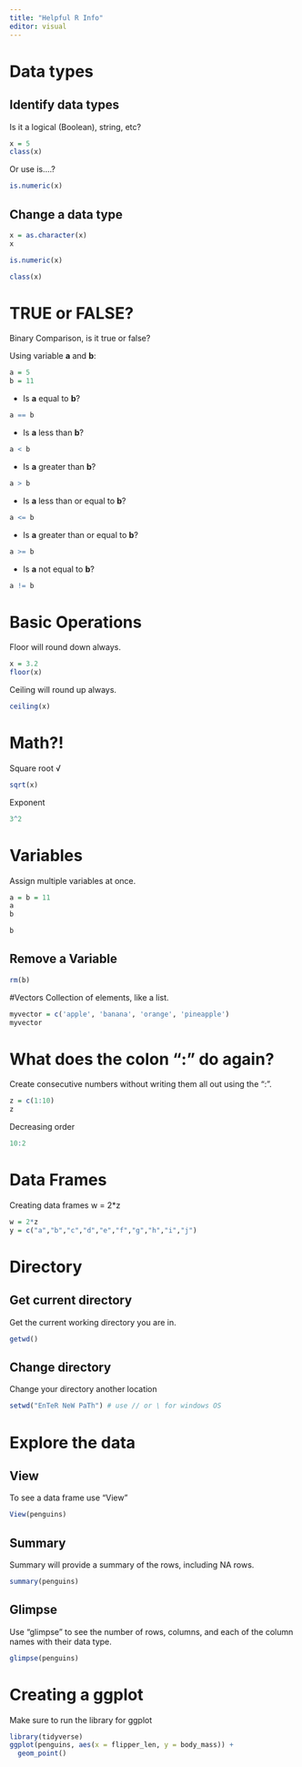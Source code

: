 ```yaml
---
title: "Helpful R Info"
editor: visual
---
```


# Data types

## Identify data types

Is it a logical (Boolean), string, etc?

```r
x = 5
class(x)
```

Or use is....?

```r
is.numeric(x)
```

## Change a data type

```r
x = as.character(x)
x
```

```r
is.numeric(x)
```

```r
class(x)
```

# TRUE or FALSE?
Binary Comparison, is it true or false?

Using variable **a** and **b**:

```r
a = 5
b = 11
```

-   Is **a** equal to **b**?

```r
a == b
```

-   Is **a** less than **b**?

```r
a < b
```

-   Is **a** greater than **b**?

```r
a > b
```

-   Is **a** less than or equal to **b**?

```r
a <= b
```

-   Is **a** greater than or equal to **b**?

```r
a >= b
```

-   Is **a** not equal to **b**?

```r
a != b
```

# Basic Operations

Floor will round down always.

```r
x = 3.2
floor(x)
```

Ceiling will round up always.

```r
ceiling(x)
```

# Math?!

Square root √

```r
sqrt(x)
```

Exponent
```r
3^2
```

# Variables

Assign multiple variables at once.

```r
a = b = 11
a
b
```

```r
b
```

## Remove a Variable

```r
rm(b)
```

#Vectors Collection of elements, like a list.

```r
myvector = c('apple', 'banana', 'orange', 'pineapple')
myvector
```

# What does the colon ":" do again?

Create consecutive numbers without writing them all out using the ":".

```r
z = c(1:10)
z
```

Decreasing order
```r
10:2
```
# Data Frames
Creating data frames
w = 2*z
```r
w = 2*z
y = c("a","b","c","d","e","f","g","h","i","j")
```
# Directory
## Get current directory
Get the current working directory you are in.
```r
getwd()
```
## Change directory
Change your directory another location
```r
setwd("EnTeR NeW PaTh") # use // or \ for windows OS
```

# Explore the data
## View
To see a data frame use "View"
```r
View(penguins)
```
## Summary
Summary will provide a summary of the rows, including NA rows.
```r
summary(penguins)
```
## Glimpse
Use "glimpse" to see the number of rows, columns, and each of the column names with their data type.
```r
glimpse(penguins)
```

# Creating a ggplot
Make sure to run the library for ggplot
```r
library(tidyverse)
ggplot(penguins, aes(x = flipper_len, y = body_mass)) +
  geom_point()
```

